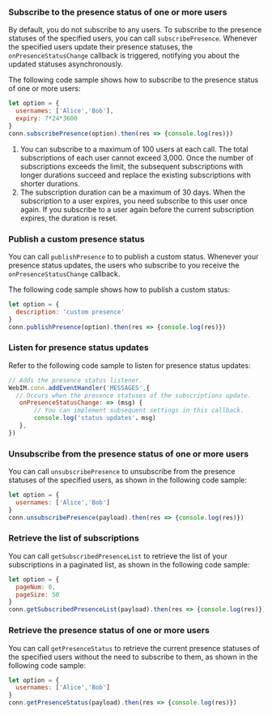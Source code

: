 <PlatformWrapper platform="web">

### Subscribe to the presence status of one or more users

By default, you do not subscribe to any users. To subscribe to the presence statuses of the specified users, you can call `subscribePresence`. Whenever the specified users update their presence statuses, the `onPresenceStatusChange` callback is triggered, notifying you about the updated statuses asynchronously.

The following code sample shows how to subscribe to the presence status of one or more users:

```javascript
let option = {
  usernames: ['Alice','Bob'],
  expiry: 7*24*3600
}
conn.subscribePresence(option).then(res => {console.log(res)})
```

<div class="alert info"><ol><li>You can subscribe to a maximum of 100 users at each call. The total subscriptions of each user cannot exceed 3,000. Once the number of subscriptions exceeds the limit, the subsequent subscriptions with longer durations succeed and replace the existing subscriptions with shorter durations.</li><li>The subscription duration can be a maximum of 30 days. When the subscription to a user expires, you need subscribe to this user once again. If you subscribe to a user again before the current subscription expires, the duration is reset.</li></ol></div>


### Publish a custom presence status

You can call `publishPresence` to to publish a custom status. Whenever your presence status updates, the users who subscribe to you receive the `onPresenceStatusChange` callback.

The following code sample shows how to publish a custom status:

```javascript
let option = {
  description: 'custom presence'
}
conn.publishPresence(option).then(res => {console.log(res)})
```


### Listen for presence status updates

Refer to the following code sample to listen for presence status updates:

```javascript
// Adds the presence status listener.
WebIM.conn.addEventHandler('MESSAGES',{
  // Occurs when the presence statuses of the subscriptions update.
   onPresenceStatusChange: => (msg) {
       // You can implement subsequent settings in this callback.
   	   console.log('status updates'，msg) 
   }, 
})
```

### Unsubscribe from the presence status of one or more users

You can call `unsubscribePresence` to unsubscribe from the presence statuses of the specified users, as shown in the following code sample:

```javascript
let option = {
  usernames: ['Alice','Bob']
}
conn.unsubscribePresence(payload).then(res => {console.log(res)})
```

### Retrieve the list of subscriptions

You can call `getSubscribedPresenceList` to retrieve the list of your subscriptions in a paginated list, as shown in the following code sample:

```javascript
let option = {
  pageNum: 0,
  pageSize: 50
}
conn.getSubscribedPresenceList(payload).then(res => {console.log(res)})
```

### Retrieve the presence status of one or more users

You can call `getPresenceStatus` to retrieve the current presence statuses of the specified users without the need to subscribe to them, as shown in the following code sample:

```javascript
let option = {
  usernames: ['Alice','Bob']
}
conn.getPresenceStatus(payload).then(res => {console.log(res)})
```

</PlatformWrapper>